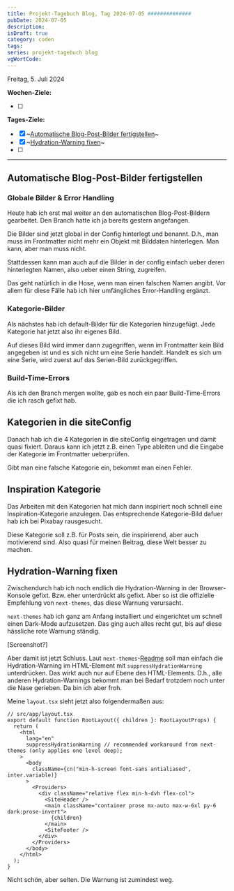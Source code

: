 ---
title: Projekt-Tagebuch Blog, Tag 2024-07-05 ##############
pubDate: 2024-07-05
description:
isDraft: true
category: coden
tags:
series: projekt-tagebuch blog
vgWortCode:
---

Freitag, 5. Juli 2024

**Wochen-Ziele:**

- [ ]

**Tages-Ziele:**

- [x] ~[Automatische Blog-Post-Bilder fertigstellen](#)~
- [x] ~[Hydration-Warning fixen](#)~
- [ ]

---

## Automatische Blog-Post-Bilder fertigstellen

### Globale Bilder & Error Handling

Heute hab ich erst mal weiter an den automatischen Blog-Post-Bildern gearbeitet. Den Branch hatte ich ja bereits gestern angefangen.

Die Bilder sind jetzt global in der Config hinterlegt und benannt. D.h., man muss im Frontmatter nicht mehr ein Objekt mit Bilddaten hinterlegen. Man kann, aber man muss nicht.

Stattdessen kann man auch auf die Bilder in der config einfach ueber deren hinterlegten Namen, also ueber einen String, zugreifen.

Das geht natürlich in die Hose, wenn man einen falschen Namen angibt. Vor allem für diese Fälle hab ich hier umfängliches Error-Handling ergänzt.

### Kategorie-Bilder

Als nächstes hab ich default-Bilder für die Kategorien hinzugefügt. Jede Kategorie hat jetzt also ihr eigenes Bild.

Auf dieses Bild wird immer dann zugegriffen, wenn im Frontmatter kein Bild angegeben ist und es sich nicht um eine Serie handelt. Handelt es sich um eine Serie, wird zuerst auf das Serien-Bild zurückgegriffen.

### Build-Time-Errors

Als ich den Branch mergen wollte, gab es noch ein paar Build-Time-Errors die ich rasch gefixt hab.

## Kategorien in die siteConfig

Danach hab ich die 4 Kategorien in die siteConfig eingetragen und damit quasi fixiert. Daraus kann ich jetzt z.B. einen Type ableiten und die Eingabe der Kategorie im Frontmatter ueberprüfen.

Gibt man eine falsche Kategorie ein, bekommt man einen Fehler.

## Inspiration Kategorie

Das Arbeiten mit den Kategorien hat mich dann inspiriert noch schnell eine Inspiration-Kategorie anzulegen. Das entsprechende Kategorie-Bild dafuer hab ich bei Pixabay rausgesucht.

Diese Kategorie soll z.B. für Posts sein, die inspirierend, aber auch motivierend sind. Also quasi für meinen Beitrag, diese Welt besser zu machen.

## Hydration-Warning fixen

Zwischendurch hab ich noch endlich die Hydration-Warning in der Browser-Konsole gefixt. Bzw. eher unterdrückt als gefixt. Aber so ist die offizielle Empfehlung von `next-themes`, das diese Warnung verursacht.

`next-themes` hab ich ganz am Anfang installiert und eingerichtet um schnell einen Dark-Mode aufzusetzen. Das ging auch alles recht gut, bis auf diese hässliche rote Warnung ständig.

[Screenshot?]

Aber damit ist jetzt Schluss. Laut `next-themes`-[Readme](https://github.com/pacocoursey/next-themes#with-app) soll man einfach die Hydration-Warning im HTML-Element mit `suppressHydrationWarning` unterdrücken. Das wirkt auch nur auf Ebene des HTML-Elements. D.h., alle anderen Hydration-Warnings bekommt man bei Bedarf trotzdem noch unter die Nase gerieben. Da bin ich aber froh.

Meine `layout.tsx` sieht jetzt also folgendermaßen aus:

```tsx
// src/app/layout.tsx
export default function RootLayout({ children }: RootLayoutProps) {
  return (
    <html
      lang="en"
      suppressHydrationWarning // recommended workaround from next-themes (only applies one level deep);
    >
      <body
        className={cn("min-h-screen font-sans antialiased", inter.variable)}
      >
        <Providers>
          <div className="relative flex min-h-dvh flex-col">
            <SiteHeader />
            <main className="container prose mx-auto max-w-6xl py-6 dark:prose-invert">
              {children}
            </main>
            <SiteFooter />
          </div>
        </Providers>
      </body>
    </html>
  );
}
```

Nicht schön, aber selten. Die Warnung ist zumindest weg.
